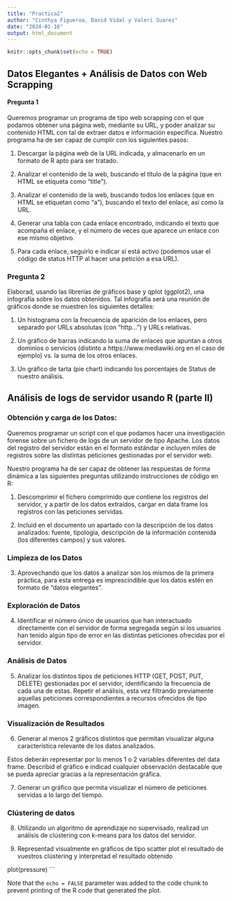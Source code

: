 ```yaml
---
title: "Practica2"
author: "Cinthya Figueroa, David Vidal y Valeri Suarez"
date: "2024-01-16"
output: html_document
---
```


```r
knitr::opts_chunk$set(echo = TRUE)
```

## Datos Elegantes + Análisis de Datos con Web Scrapping

#### Pregunta 1


Queremos programar un programa de tipo web scrapping con el que podamos obtener una página web, mediante su URL, y poder analizar su contenido HTML con tal de extraer datos e información específica.
Nuestro programa ha de ser capaz de cumplir con los siguientes pasos:

1. Descargar la página web de la URL indicada, y almacenarlo en un formato de R apto para ser tratado.


 
2. Analizar el contenido de la web, buscando el título de la página (que en HTML se etiqueta como “title”).


 
3. Analizar el contenido de la web, buscando todos los enlaces (que en HTML se etiquetan como “a”), buscando el texto del enlace, así como la URL.


 
4. Generar una tabla con cada enlace encontrado, indicando el texto que acompaña el enlace, y el número de veces que aparece un enlace con ese mismo objetivo.
 

  
5. Para cada enlace, seguirlo e indicar si está activo (podemos usar el código de status HTTP al hacer una petición a esa URL).


 
### Pregunta 2

Elaborad, usando las librerías de gráficos base y qplot (ggplot2), una infografía sobre los datos obtenidos. Tal infografía será una reunión de gráficos donde se muestren los siguientes detalles:

1. Un histograma con la frecuencia de aparición de los enlaces, pero separado por URLs absolutas (con “http…”) y URLs relativas.


 
2. Un gráfico de barras indicando la suma de enlaces que apuntan a otros dominios o servicios (distinto a https://www.mediawiki.org en el caso de ejemplo) vs. la suma de los otros enlaces.


 
3. Un gráfico de tarta (pie chart) indicando los porcentajes de Status de nuestro análisis.


 
## Análisis de logs de servidor usando R (parte II)

### Obtención y carga de los Datos:

Queremos programar un script con el que podamos hacer una investigación forense sobre un fichero de logs de un servidor de tipo Apache. Los datos del registro del servidor están en el formato estándar e incluyen miles de registros sobre las distintas peticiones gestionadas por el servidor web.

Nuestro programa ha de ser capaz de obtener las respuestas de forma dinámica a las siguientes preguntas utilizando instrucciones de código en R:

1. Descomprimir el fichero comprimido que contiene los registros del servidor, y a partir de los datos extraídos, cargar en data frame los registros con las peticiones servidas.



2. Incluid en el documento un apartado con la descripción de los datos analizados: fuente, tipología, descripción de la información contenida (los diferentes campos) y sus valores.


 
### Limpieza de los Datos

3. Aprovechando que los datos a analizar son los mismos de la primera práctica, para esta entrega es imprescindible que los datos estén en formato de “datos elegantes”.


 
### Exploración de Datos

4. Identificar el número único de usuarios que han interactuado directamente con el servidor de forma segregada según si los usuarios han tenido algún tipo de error en las distintas peticiones ofrecidas por el servidor.


 
### Análisis de Datos

5. Analizar los distintos tipos de peticiones HTTP (GET, POST, PUT, DELETE) gestionadas por el servidor, identificando la frecuencia de cada una de estas. Repetir el análisis, esta vez filtrando previamente aquellas peticiones correspondientes a recursos ofrecidos de tipo imagen.


 
### Visualización de Resultados

6. Generar al menos 2 gráficos distintos que permitan visualizar alguna característica relevante de los datos analizados.

Estos deberán representar por lo menos 1 o 2 variables diferentes del data frame. Describid el gráfico e indicad cualquier observación destacable que se pueda apreciar gracias a la representación gráfica.


 
7. Generar un gráfico que permita visualizar el número de peticiones servidas a lo largo del tiempo.


 
### Clústering de datos

8. Utilizando un algoritmo de aprendizaje no supervisado, realizad un análisis de clústering con k-means para los datos del servidor.


 
9. Representad visualmente en gráficos de tipo scatter plot el resultado de vuestros clústering y interpretad el resultado obtenido


 
plot(pressure)
```

Note that the `echo = FALSE` parameter was added to the code chunk to prevent printing of the R code that generated the plot.
